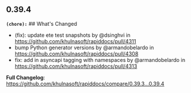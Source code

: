 ## 0.39.4
**`(chore):`** ## What's Changed
* (fix): update ete test snapshots by @dsinghvi in https://github.com/khulnasoft/rapiddocs/pull/4311
* bump Python generator versions by @armandobelardo in https://github.com/khulnasoft/rapiddocs/pull/4308
* fix: add in asyncapi tagging with namespaces by @armandobelardo in https://github.com/khulnasoft/rapiddocs/pull/4313


**Full Changelog**: https://github.com/khulnasoft/rapiddocs/compare/0.39.3...0.39.4

